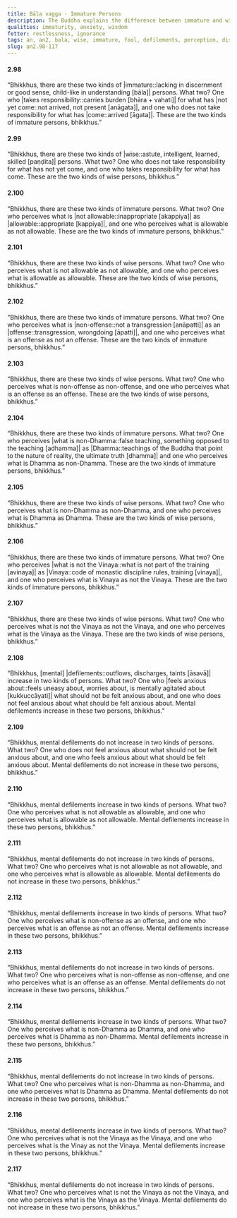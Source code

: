 ```yaml
---
title: Bāla vagga - Immature Persons
description: The Buddha explains the difference between immature and wise persons, and how mental defilements increase or decrease based on how one perceives.
qualities: immaturity, anxiety, wisdom
fetter: restlessness, ignorance
tags: an, an2, bala, wise, immature, fool, defilements, perception, discipline, dhamma, vinaya, offense, allowable, ignorance, wisdom, anxiety, mental agitation, restlessness
slug: an2.98-117
---
```


#### 2.98

“Bhikkhus, there are these two kinds of |immature::lacking in discernment or good sense, child-like in understanding [bāla]| persons. What two? One who |takes responsibility::carries burden [bhāra + vahati]| for what has |not yet come::not arrived, not present [anāgata]|, and one who does not take responsibility for what has |come::arrived [āgata]|. These are the two kinds of immature persons, bhikkhus.”

#### 2.99

“Bhikkhus, there are these two kinds of |wise::astute, intelligent, learned, skilled [paṇḍita]| persons. What two? One who does not take responsibility for what has not yet come, and one who takes responsibility for what has come. These are the two kinds of wise persons, bhikkhus.”

#### 2.100

“Bhikkhus, there are these two kinds of immature persons. What two? One who perceives what is |not allowable::inappropriate [akappiya]| as |allowable::appropriate [kappiya]|, and one who perceives what is allowable as not allowable. These are the two kinds of immature persons, bhikkhus.”

#### 2.101

“Bhikkhus, there are these two kinds of wise persons. What two? One who perceives what is not allowable as not allowable, and one who perceives what is allowable as allowable. These are the two kinds of wise persons, bhikkhus.”

#### 2.102

“Bhikkhus, there are these two kinds of immature persons. What two? One who perceives what is |non-offense::not a transgression [anāpatti]| as an |offense::transgression, wrongdoing [āpatti]|, and one who perceives what is an offense as not an offense. These are the two kinds of immature persons, bhikkhus.”

#### 2.103

“Bhikkhus, there are these two kinds of wise persons. What two? One who perceives what is non-offense as non-offense, and one who perceives what is an offense as an offense. These are the two kinds of wise persons, bhikkhus.”

#### 2.104

“Bhikkhus, there are these two kinds of immature persons. What two? One who perceives |what is non-Dhamma::false teaching, something opposed to the teaching [adhamma]| as |Dhamma::teachings of the Buddha that point to the nature of reality, the ultimate truth [dhamma]| and one who perceives what is Dhamma as non-Dhamma. These are the two kinds of immature persons, bhikkhus.”

#### 2.105

“Bhikkhus, there are these two kinds of wise persons. What two? One who perceives what is non-Dhamma as non-Dhamma, and one who perceives what is Dhamma as Dhamma. These are the two kinds of wise persons, bhikkhus.”

#### 2.106

“Bhikkhus, there are these two kinds of immature persons. What two? One who perceives |what is not the Vinaya::what is not part of the training [avinaya]| as |Vinaya::code of monastic discipline rules, training [vinaya]|, and one who perceives what is Vinaya as not the Vinaya. These are the two kinds of immature persons, bhikkhus.”

#### 2.107

“Bhikkhus, there are these two kinds of wise persons. What two? One who perceives what is not the Vinaya as not the Vinaya, and one who perceives what is the Vinaya as the Vinaya. These are the two kinds of wise persons, bhikkhus.”

#### 2.108

“Bhikkhus, [mental] |defilements::outflows, discharges, taints [āsavā]| increase in two kinds of persons. What two? One who |feels anxious about::feels uneasy about, worries about, is mentally agitated about [kukkuccāyati]| what should not be felt anxious about, and one who does not feel anxious about what should be felt anxious about. Mental defilements increase in these two persons, bhikkhus.”

#### 2.109

“Bhikkhus, mental defilements do not increase in two kinds of persons. What two? One who does not feel anxious about what should not be felt anxious about, and one who feels anxious about what should be felt anxious about. Mental defilements do not increase in these two persons, bhikkhus.”

#### 2.110

“Bhikkhus, mental defilements increase in two kinds of persons. What two? One who perceives what is not allowable as allowable, and one who perceives what is allowable as not allowable. Mental defilements increase in these two persons, bhikkhus.”

#### 2.111

“Bhikkhus, mental defilements do not increase in two kinds of persons. What two? One who perceives what is not allowable as not allowable, and one who perceives what is allowable as allowable. Mental defilements do not increase in these two persons, bhikkhus.”

#### 2.112

“Bhikkhus, mental defilements increase in two kinds of persons. What two? One who perceives what is non-offense as an offense, and one who perceives what is an offense as not an offense. Mental defilements increase in these two persons, bhikkhus.”

#### 2.113

“Bhikkhus, mental defilements do not increase in two kinds of persons. What two? One who perceives what is non-offense as non-offense, and one who perceives what is an offense as an offense. Mental defilements do not increase in these two persons, bhikkhus.”

#### 2.114

“Bhikkhus, mental defilements increase in two kinds of persons. What two? One who perceives what is non-Dhamma as Dhamma, and one who perceives what is Dhamma as non-Dhamma. Mental defilements increase in these two persons, bhikkhus.”

#### 2.115

“Bhikkhus, mental defilements do not increase in two kinds of persons. What two? One who perceives what is non-Dhamma as non-Dhamma, and one who perceives what is Dhamma as Dhamma. Mental defilements do not increase in these two persons, bhikkhus.”

#### 2.116

“Bhikkhus, mental defilements increase in two kinds of persons. What two? One who perceives what is not the Vinaya as the Vinaya, and one who perceives what is the Vinay as not the Vinaya. Mental defilements increase in these two persons, bhikkhus.”

#### 2.117

“Bhikkhus, mental defilements do not increase in two kinds of persons. What two? One who perceives what is not the Vinaya as not the Vinaya, and one who perceives what is the Vinaya as the Vinaya. Mental defilements do not increase in these two persons, bhikkhus.”